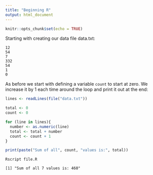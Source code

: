 ```yaml
---
title: "Beginning R"
output: html_document
---
```


```r
knitr::opts_chunk$set(echo = TRUE)
```

Starting with creating our data file data.txt:

```
12
54
7
332
54
1
0
```

As before we start with defining a variable `count` to start at zero. 
We increase it by 1 each time around the loop and print it out at the end:

```R
lines <- readLines(file("data.txt"))

total <- 0
count <- 0

for (line in lines){
  number <- as.numeric(line)
  total <- total + number
  count <- count + 1
}

print(paste("Sum of all", count, "values is:", total))
```

```
Rscript file.R

[1] "Sum of all 7 values is: 460"
```
